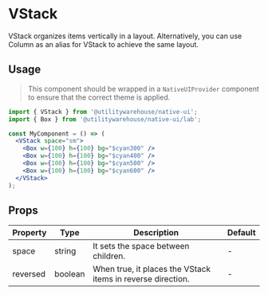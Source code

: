 
<Meta of={VStackStories} />

# VStack

VStack organizes items vertically in a layout. Alternatively, you can use Column as an alias for VStack to achieve the same layout.

## Usage

> This component should be wrapped in a `NativeUIProvider` component to ensure that the correct theme is applied.

<Canvas>
  <NativeUIProvider>
    <Center>
      <VStack space="sm">
        <Box w={100} h={100} bg="$cyan300" />
        <Box w={100} h={100} bg="$cyan400" />
        <Box w={100} h={100} bg="$cyan500" />
        <Box w={100} h={100} bg="$cyan600" />
      </VStack>
    </Center>
  </NativeUIProvider>
</Canvas>

```jsx
import { VStack } from '@utilitywarehouse/native-ui';
import { Box } from '@utilitywarehouse/native-ui/lab';

const MyComponent = () => (
  <VStack space="sm">
    <Box w={100} h={100} bg="$cyan300" />
    <Box w={100} h={100} bg="$cyan400" />
    <Box w={100} h={100} bg="$cyan500" />
    <Box w={100} h={100} bg="$cyan600" />
  </VStack>
);
```

## Props

| Property | Type    | Description                                                 | Default |
| -------- | ------- | ----------------------------------------------------------- | ------- |
| space    | string  | It sets the space between children.                         | -       |
| reversed | boolean | When true, it places the VStack items in reverse direction. | -       |
